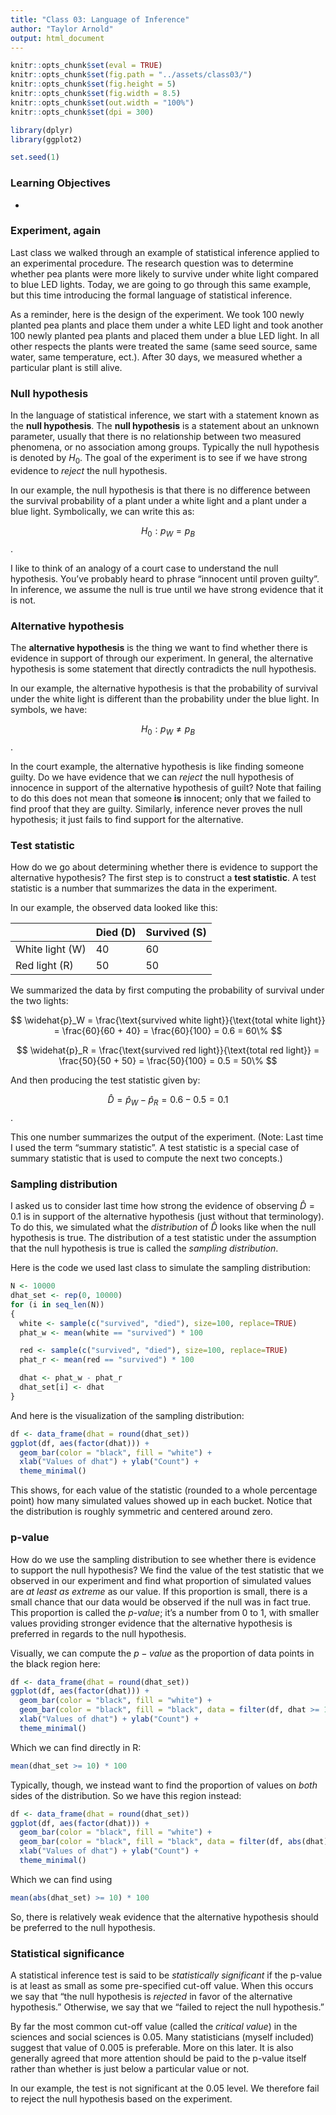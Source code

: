 ```yaml
---
title: "Class 03: Language of Inference"
author: "Taylor Arnold"
output: html_document
---
```


```r
knitr::opts_chunk$set(eval = TRUE)
knitr::opts_chunk$set(fig.path = "../assets/class03/")
knitr::opts_chunk$set(fig.height = 5)
knitr::opts_chunk$set(fig.width = 8.5)
knitr::opts_chunk$set(out.width = "100%")
knitr::opts_chunk$set(dpi = 300)

library(dplyr)
library(ggplot2)

set.seed(1)
```

### Learning Objectives

-

### Experiment, again

Last class we walked through an example of statistical inference applied to an
experimental procedure. The research question was to determine whether pea
plants were more likely to survive under white light compared to blue LED
lights. Today, we are going to go through this same example, but this time
introducing the formal language of statistical inference.

As a reminder, here is the design of the experiment. We took 100 newly
planted pea plants and place them under a white LED light and took another
100 newly planted pea plants and placed them under
a blue LED light. In all other respects the plants were treated the same
(same seed source, same water, same temperature, ect.). After 30 days, we
measured whether a particular plant is still alive.

### Null hypothesis

In the language of statistical inference, we start with a statement known as
the **null hypothesis**. The **null hypothesis** is a statement about an
unknown parameter, usually that there is no relationship between two measured
phenomena, or no association among groups. Typically the null hypothesis is
denoted by $H_{0}$. The goal of the experiment is to see if we have strong
evidence to *reject* the null hypothesis.

In our example, the null hypothesis is that there is no difference between the
survival probability of a plant under a white light and a plant under a blue
light. Symbolically, we can write this as:

$$ H_{0}: p_W = p_B $$.

I like to think of an analogy of a court case to understand the null
hypothesis. You've probably heard to phrase "innocent until proven guilty".
In inference, we assume the null is true until we have strong evidence that it
is not.

### Alternative hypothesis

The **alternative hypothesis** is the thing we want to find whether there is
evidence in support of through our experiment. In general, the alternative
hypothesis is some statement that directly contradicts the null hypothesis.

In our example, the alternative hypothesis is that the probability of
survival under the white light is different than the probability under the
blue light. In symbols, we have:

$$ H_{0}: p_W \neq p_B $$.

In the court example, the alternative hypothesis is like finding someone
guilty. Do we have evidence that we can *reject* the null hypothesis of
innocence in support of the alternative hypothesis of guilt? Note that failing
to do this does not mean that someone **is** innocent; only that we failed to
find proof that they are guilty. Similarly, inference never proves the
null hypothesis; it just fails to find support for the alternative.

### Test statistic

How do we go about determining whether there is evidence to support the
alternative hypothesis? The first step is to construct a **test statistic**.
A test statistic is a number that summarizes the data in the experiment.

In our example, the observed data looked like this:


|                  | Died (D)  | Survived (S) |
|------------------|-----------|--------------|
| White light (W)  |  40       | 60           |
| Red light (R)    |  50       | 50           |


We summarized the data by first computing the probability of survival under
the two lights:

$$ \widehat{p}_W = \frac{\text{survived white light}}{\text{total white light}} = \frac{60}{60 + 40} = \frac{60}{100} = 0.6 = 60\% $$

$$ \widehat{p}_R = \frac{\text{survived red light}}{\text{total red light}} = \frac{50}{50 + 50} = \frac{50}{100} = 0.5 = 50\% $$

And then producing the test statistic given by:

$$ \widehat{D} = \widehat{p}_W - \widehat{p}_R = 0.6 - 0.5 = 0.1 $$.

This one number summarizes the output of the experiment. (Note: Last time I
used the term "summary statistic". A test statistic is a special case of
summary statistic that is used to compute the next two concepts.)

### Sampling distribution

I asked us to consider last time how strong the evidence of observing
$\widehat{D} = 0.1$ is in support of the alternative hypothesis (just without
that terminology). To do this, we simulated what the *distribution* of
$\widehat{D}$ looks like when the null hypothesis is true. The distribution of
a test statistic under the assumption that the null hypothesis is true is
called the *sampling distribution*.

Here is the code we used last class to simulate the sampling distribution:

```r
N <- 10000
dhat_set <- rep(0, 10000)
for (i in seq_len(N))
{
  white <- sample(c("survived", "died"), size=100, replace=TRUE)
  phat_w <- mean(white == "survived") * 100

  red <- sample(c("survived", "died"), size=100, replace=TRUE)
  phat_r <- mean(red == "survived") * 100

  dhat <- phat_w - phat_r
  dhat_set[i] <- dhat
}
```

And here is the visualization of the sampling distribution:

```r
df <- data_frame(dhat = round(dhat_set))
ggplot(df, aes(factor(dhat))) +
  geom_bar(color = "black", fill = "white") +
  xlab("Values of dhat") + ylab("Count") +
  theme_minimal()
```

This shows, for each value of the statistic (rounded to a whole percentage
point) how many simulated values showed up in each bucket. Notice that the
distribution is roughly symmetric and centered around zero.

### p-value

How do we use the sampling distribution to see whether there is evidence to
support the null hypothesis? We find the value of the test statistic that we
observed in our experiment and find what proportion of simulated values are
*at least as extreme* as our value. If this proportion is small, there is a
small chance that our data would be observed if the null was in fact true.
This proportion is called the *p-value*; it's a number from 0 to 1, with
smaller values providing stronger evidence that the alternative hypothesis
is preferred in regards to the null hypothesis.

Visually, we can compute the $p-value$ as the proportion of data points in
the black region here:

```r
df <- data_frame(dhat = round(dhat_set))
ggplot(df, aes(factor(dhat))) +
  geom_bar(color = "black", fill = "white") +
  geom_bar(color = "black", fill = "black", data = filter(df, dhat >= 10)) +
  xlab("Values of dhat") + ylab("Count") +
  theme_minimal()
```

Which we can find directly in R:

```r
mean(dhat_set >= 10) * 100
```

Typically, though, we instead want to find the proportion of values on *both*
sides of the distribution. So we have this region instead:

```r
df <- data_frame(dhat = round(dhat_set))
ggplot(df, aes(factor(dhat))) +
  geom_bar(color = "black", fill = "white") +
  geom_bar(color = "black", fill = "black", data = filter(df, abs(dhat) >= 10)) +
  xlab("Values of dhat") + ylab("Count") +
  theme_minimal()
```

Which we can find using

```r
mean(abs(dhat_set) >= 10) * 100
```

So, there is relatively weak evidence that the alternative hypothesis should
be preferred to the null hypothesis.

### Statistical significance

A statistical inference test is said to be *statistically significant* if the
p-value is at least as small as some pre-specified cut-off value. When this
occurs we say that "the null hypothesis is *rejected* in favor of the
alternative hypothesis." Otherwise, we say that we "failed to reject the null
hypothesis."

By far the most common cut-off value (called the *critical value*) in the
sciences and social sciences is $0.05$. Many statisticians (myself included)
suggest that value of $0.005$ is preferable. More on this later. It is also
generally agreed that more attention should be paid to the p-value itself
rather than whether is just below a particular value or not.

In our example, the test is not significant at the 0.05 level. We therefore
fail to reject the null hypothesis based on the experiment.
